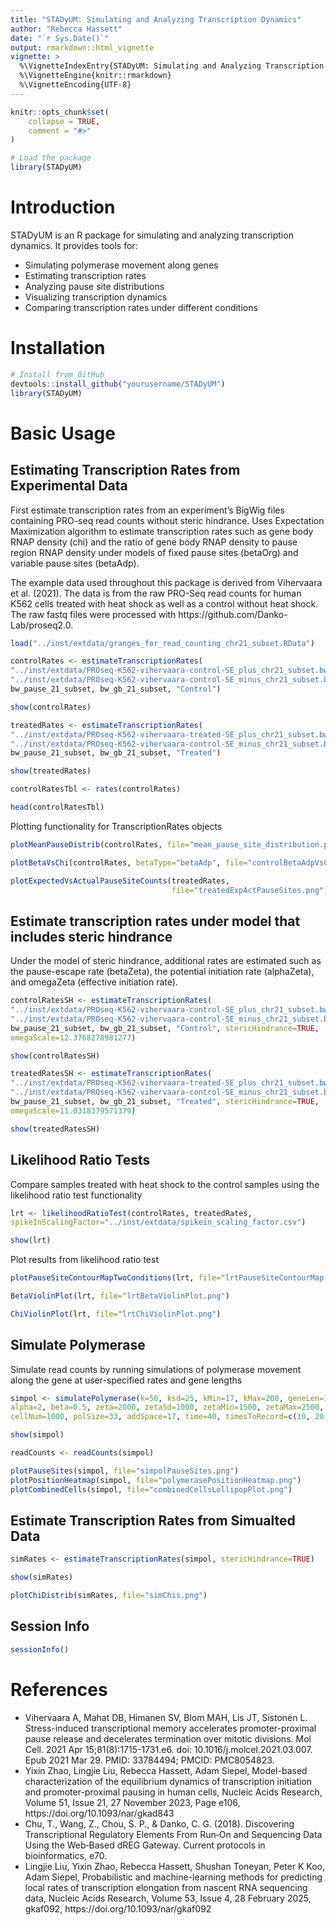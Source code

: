 ```yaml
---
title: "STADyUM: Simulating and Analyzing Transcription Dynamics"
author: "Rebecca Hassett"
date: "`r Sys.Date()`"
output: rmarkdown::html_vignette
vignette: >
  %\VignetteIndexEntry{STADyUM: Simulating and Analyzing Transcription Dynamics}
  %\VignetteEngine{knitr::rmarkdown}
  %\VignetteEncoding{UTF-8}
---
```


```r
knitr::opts_chunk$set(
    collapse = TRUE,
    comment = "#>"
)
```

```r
# Load the package
library(STADyUM)
```

# Introduction

STADyUM is an R package for simulating and analyzing transcription dynamics.
It provides tools for:

- Simulating polymerase movement along genes
- Estimating transcription rates
- Analyzing pause site distributions
- Visualizing transcription dynamics
- Comparing transcription rates under different conditions

# Installation

```r
# Install from GitHub
devtools::install_github("yourusername/STADyUM")
library(STADyUM)
```

# Basic Usage

## Estimating Transcription Rates from Experimental Data

First estimate transcription rates from an experiment's BigWig files containing
PRO-seq read counts without steric hindrance. Uses Expectation Maximization 
algorithm to estimate transcription rates such as gene body RNAP density (chi) 
and the ratio of gene body RNAP density to pause region RNAP density under
models of fixed pause sites (betaOrg) and variable pause sites (betaAdp).

The example data used throughout this package is derived from Vihervaara et al.
(2021). The data is from the raw PRO-Seq read counts for human K562 cells
treated with heat shock as well as a control without heat shock. The raw fastq
files were processed with https://github.com/Danko-Lab/proseq2.0. 

```r
load("../inst/extdata/granges_for_read_counting_chr21_subset.RData")

controlRates <- estimateTranscriptionRates(
"../inst/extdata/PROseq-K562-vihervaara-control-SE_plus_chr21_subset.bw",
"../inst/extdata/PROseq-K562-vihervaara-control-SE_minus_chr21_subset.bw",
bw_pause_21_subset, bw_gb_21_subset, "Control")

show(controlRates)

treatedRates <- estimateTranscriptionRates(
"../inst/extdata/PROseq-K562-vihervaara-treated-SE_plus_chr21_subset.bw", 
"../inst/extdata/PROseq-K562-vihervaara-control-SE_minus_chr21_subset.bw", 
bw_pause_21_subset, bw_gb_21_subset, "Treated")

show(treatedRates)

controlRatesTbl <- rates(controlRates)

head(controlRatesTbl)
```

Plotting functionality for TranscriptionRates objects

```r
plotMeanPauseDistrib(controlRates, file="mean_pause_site_distribution.png")

plotBetaVsChi(controlRates, betaType="betaAdp", file="controlBetaAdpVsChi.png")

plotExpectedVsActualPauseSiteCounts(treatedRates, 
                                    file="treatedExpActPauseSites.png")
```

## Estimate transcription rates under model that includes steric hindrance
Under the model of steric hindrance, additional rates are estimated such as the
pause-escape rate (betaZeta), the potential initiation rate (alphaZeta), and
omegaZeta (effective initiation rate).

```r
controlRatesSH <- estimateTranscriptionRates(
"../inst/extdata/PROseq-K562-vihervaara-control-SE_plus_chr21_subset.bw", 
"../inst/extdata/PROseq-K562-vihervaara-control-SE_minus_chr21_subset.bw", 
bw_pause_21_subset, bw_gb_21_subset, "Control", stericHindrance=TRUE, 
omegaScale=12.3768278981277)

show(controlRatesSH)

treatedRatesSH <- estimateTranscriptionRates(
"../inst/extdata/PROseq-K562-vihervaara-treated-SE_plus_chr21_subset.bw", 
"../inst/extdata/PROseq-K562-vihervaara-control-SE_minus_chr21_subset.bw", 
bw_pause_21_subset, bw_gb_21_subset, "Treated", stericHindrance=TRUE, 
omegaScale=11.0318379571379)

show(treatedRatesSH)
```


## Likelihood Ratio Tests

Compare samples treated with heat shock to the control samples using the 
likelihood ratio test functionality
```r
lrt <- likelihoodRatioTest(controlRates, treatedRates, 
spikeInScalingFactor="../inst/extdata/spikein_scaling_factor.csv")

show(lrt)
```

Plot results from likelihood ratio test
```r

plotPauseSiteContourMapTwoConditions(lrt, file="lrtPauseSiteContourMap.png")

BetaViolinPlot(lrt, file="lrtBetaViolinPlot.png")

ChiViolinPlot(lrt, file="lrtChiViolinPlot.png")
```

## Simulate Polymerase
Simulate read counts by running simulations of polymerase movement along the
gene at user-specified rates and gene lengths

```r
simpol <- simulatePolymerase(k=50, ksd=25, kMin=17, kMax=200, geneLen=1950,
alpha=2, beta=0.5, zeta=2000, zetaSd=1000, zetaMin=1500, zetaMax=2500,
cellNum=1000, polSize=33, addSpace=17, time=40, timesToRecord=c(10, 20, 30))

show(simpol)

readCounts <- readCounts(simpol)

plotPauseSites(simpol, file="simpolPauseSites.png")
plotPositionHeatmap(simpol, file="polymerasePositionHeatmap.png")
plotCombinedCells(simpol, file="combinedCellsLollipopPlot.png")
```

## Estimate Transcription Rates from Simualted Data
```r
simRates <- estimateTranscriptionRates(simpol, stericHindrance=TRUE)

show(simRates)

plotChiDistrib(simRates, file="simChis.png")
```


## Session Info
```r
sessionInfo()
```

# References
- Vihervaara A, Mahat DB, Himanen SV, Blom MAH, Lis JT, Sistonen L. 
Stress-induced transcriptional memory accelerates promoter-proximal pause
release and decelerates termination over mitotic divisions. Mol Cell. 2021 Apr
15;81(8):1715-1731.e6. doi: 10.1016/j.molcel.2021.03.007. Epub 2021 Mar 29.
PMID: 33784494; PMCID: PMC8054823.
- Yixin Zhao, Lingjie Liu, Rebecca Hassett, Adam Siepel, Model-based 
characterization of the equilibrium dynamics of transcription initiation and 
promoter-proximal pausing in human cells, Nucleic Acids Research, Volume 51, 
Issue 21, 27 November 2023, Page e106, https://doi.org/10.1093/nar/gkad843
- Chu, T., Wang, Z., Chou, S. P., & Danko, C. G. (2018). Discovering 
Transcriptional Regulatory Elements From Run‐On and Sequencing Data Using the 
Web‐Based dREG Gateway. Current protocols in bioinformatics, e70.
- Lingjie Liu, Yixin Zhao, Rebecca Hassett, Shushan Toneyan, Peter K Koo, Adam 
Siepel, Probabilistic and machine-learning methods for predicting local rates 
of transcription elongation from nascent RNA sequencing data, Nucleic Acids
Research, Volume 53, Issue 4, 28 February 2025, gkaf092, 
https://doi.org/10.1093/nar/gkaf092